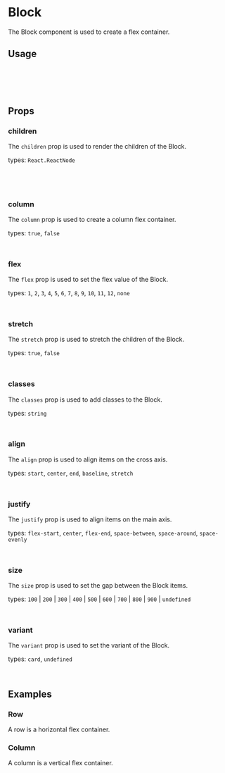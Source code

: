 

<Meta of={BlockStories} />

# Block

The Block component is used to create a flex container.

<Canvas of={BlockStories.Column} />

## Usage

```jsx

import { Block } from 'react-barebones-ts';

<Block>...</Block>

```

## Props


### children

The `children` prop is used to render the children of the Block.

types: `React.ReactNode`

```jsx
<Block>
    <Button>...</Button>
</Block>

```

### column

The `column` prop is used to create a column flex container.

types: `true`, `false`

```jsx
<Block column>...</Block>

```

### flex

The `flex` prop is used to set the flex value of the Block.

types: `1`, `2`, `3`, `4`, `5`, `6`, `7`, `8`, `9`, `10`, `11`, `12`, `none`

```jsx
<Block flex="1">...</Block>

```

### stretch

The `stretch` prop is used to stretch the children of the Block.

types: `true`, `false`

```jsx
<Block stretch>...</Block>

```

### classes

The `classes` prop is used to add classes to the Block.

types: `string`

```jsx
<Block classes="my-class">...</Block>

```

### align

The `align` prop is used to align items on the cross axis.

types: `start`, `center`, `end`, `baseline`, `stretch`

```jsx
<Block align="center">...</Block>

```

### justify

The `justify` prop is used to align items on the main axis.

types: `flex-start`, `center`, `flex-end`, `space-between`, `space-around`, `space-evenly`

```jsx
<Block justify="center">...</Block>

```

### size

The `size` prop is used to set the gap between the Block items.

types: `100` | `200` | `300` | `400` | `500` | `600` | `700` | `800` | `900` | `undefined`

```jsx
<Block size="500">...</Block>

```


### variant

The `variant` prop is used to set the variant of the Block.

types: `card`, `undefined`

```jsx
<Block variant="card">...</Block>

```
<Canvas of={BlockStories.Card} />

## Examples

### Row

A row is a horizontal flex container.

<Canvas of={BlockStories.Row} />


### Column

A column is a vertical flex container.

<Canvas of={BlockStories.Column} />
